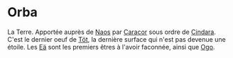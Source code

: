 = Orba =

La Terre. Apportée auprès de [[Naos]] par [[Caracor]] sous ordre de [[Cindara]]. C'est le dernier oeuf de [[Töt]], la dernière surface qui n'est pas devenue une étoile. Les [[Eä]] sont les premiers êtres à l'avoir faconnée, ainsi que [[Ogo]].
